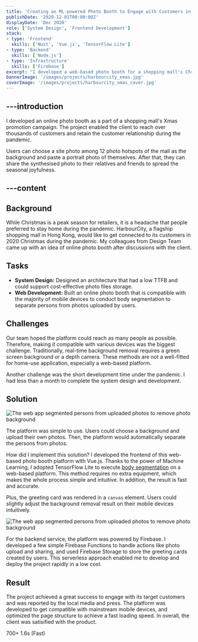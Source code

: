 ```yaml
---
title: 'Creating an ML-powered Photo Booth to Engage with Customers in Christmas'
publishDate: '2020-12-01T00:00:00Z'
displayDate: 'Dec 2020'
role: ['System Design', 'Frontend Development']
stack:
- type: 'Frontend'
  skills: ['Nuxt', 'Vue.js', 'TensorFlow Lite']
- type: 'Backend'
  skills: ['Node.js']
- type: 'Infrastructure'
  skills: ['Firebase']
excerpt: "I developed a web-based photo booth for a shopping mall's Christmas campaign in 2020. The site was powered by a machine learning solution to execute a real-time background removal process on mobile devices."
bannerImage: '/images/projects/harbourcity_xmas.jpg'
coverImage: '/images/projects/harbourcity_xmas_cover.jpg'
---
```


---introduction
---
I developed an online photo booth as a part of a shopping mall's Xmas promotion campaign. The project enabled the client to reach over thousands of customers and retain the customer relationship during the pandemic.

Users can choose a site photo among 12 photo hotspots of the mall as the background and paste a portrait photo of themselves. After that, they can share the synthesised photo to their relatives and friends to spread the seasonal joyfulness.

---content
---
## Background
While Christmas is a peak season for retailers, it is a headache that people preferred to stay home during the pandemic. HarbourCity, a flagship shopping mall in Hong Kong, would like to get connected to its customers in 2020 Christmas during the pandemic. My colleagues from Design Team came up with an idea of online photo booth after discussions with the client.

## Tasks
- **System Design:** Designed an architecture that had a low TTFB and could support cost-effective photo files storage.
- **Web Development:** Built an online photo booth that is compatible with the majority of mobile devices to conduct body segmentation to separate persons from photos uploaded by users.

## Challenges
Our team hoped the platform could reach as many people as possible. Therefore, making it compatible with various devices was the biggest challenge. Traditionally, real-time background removal requires a green screen background or a depth camera. These methods are not a well-fitted for home-use application, especially a web-based platform.

Another challenge was the short development time under the pandemic. I had less than a month to complete the system design and development.

## Solution
<Image src="/images/projects/harbourcity_xmas_flow.jpg" alt="The web app segmented persons from uploaded photos to remove photo background" caption="Flow of the Photo Booth" />

The platform was simple to use. Users could choose a background and upload their own photos. Then, the platform would automatically separate the persons from photos.

How did I implement this solution? I developed the frontend of this web-based photo booth platform with Vue.js. Thanks to the power of Machine Learning, I adopted TensorFlow Lite to execute [body segmentation](https://blog.tensorflow.org/2022/01/body-segmentation.html) on a web-based platform. This method requires no extra equipment, which makes the whole process simple and intuitive. In addition, the result is fast and accurate.

Plus, the greeting card was rendered in a `canvas` element. Users could slightly adjust the background removal result on their mobile devices intuitively.

<Image src="/images/projects/harbourcity_xmas_segment.jpg" alt="The web app segmented persons from uploaded photos to remove photo background" caption="Process of Person Segmentation" />

For the backend service, the platform was powered by Firebase. I developed a few simple Firebase Functions to handle actions like photo upload and sharing, and used Firebase Storage to store the greeting cards created by users. This serverless approach enabled me to develop and deploy the project rapidly in a low cost.

## Result
The project achieved a great success to engage with its target customers and was reported by the local media and press. The platform was developed to get compatible with mainstream mobile devices, and optimized the page structure to achieve a fast loading speed. In overall, the client was satisified with the product.

<Stats>
    <StatItem label="Digital greeting cards created">700+</StatItem>
    <StatItem label="Google Speed Index">1.6s <span className="text-lg">(Fast)</span></StatItem>
</Stats>